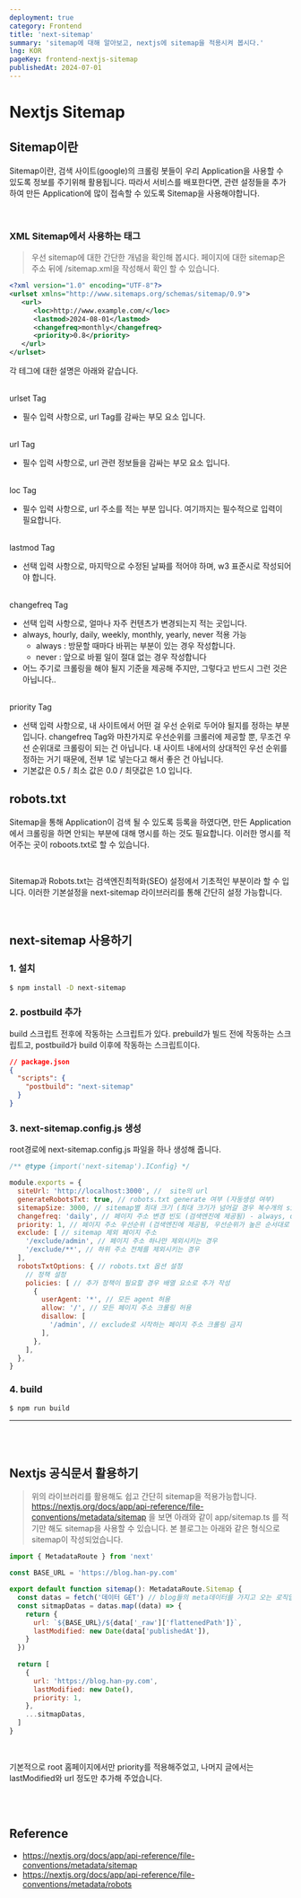 ```yaml
---
deployment: true
category: Frontend
title: 'next-sitemap'
summary: 'sitemap에 대해 알아보고, nextjs에 sitemap을 적용시켜 봅시다.'
lng: KOR
pageKey: frontend-nextjs-sitemap
publishedAt: 2024-07-01
---
```


# Nextjs Sitemap

## Sitemap이란

Sitemap이란, 검색 사이트(google)의 크롤링 봇들이 우리 Application을 사용할 수 있도록 정보를 주기위해 활용됩니다. 따라서 서비스를 배포한다면, 관련 설정들을 추가하여 만든 Application에 많이 접속할 수 있도록 Sitemap을 사용해야합니다.

<br />

### XML Sitemap에서 사용하는 태그

> 우선 sitemap에 대한 간단한 개념을 확인해 봅시다. 페이지에 대한 sitemap은 주소 뒤에 /sitemap.xml을 작성해서 확인 할 수 있습니다.

```xml title="sitemap" showLineNumbers
<?xml version="1.0" encoding="UTF-8"?>
<urlset xmlns="http://www.sitemaps.org/schemas/sitemap/0.9">
   <url>
      <loc>http://www.example.com/</loc>
      <lastmod>2024-08-01</lastmod>
      <changefreq>monthly</changefreq>
      <priority>0.8</priority>
   </url>
</urlset>
```

각 테그에 대한 설명은 아래와 같습니다.

<br />
<codeline>urlset Tag</codeline>

- 필수 입력 사항으로, url Tag를 감싸는 부모 요소 입니다.

<br />
<codeline>url Tag</codeline>

- 필수 입력 사항으로, url 관련 정보들을 감싸는 부모 요소 입니다.

<br />
<codeline>loc Tag</codeline>

- 필수 입력 사항으로, url 주소를 적는 부분 입니다. 여기까지는 필수적으로 입력이 필요합니다.

<br />
<codeline>lastmod Tag</codeline>

- 선택 입력 사항으로, 마지막으로 수정된 날짜를 적어야 하며, w3 표준시로 작성되어야 합니다.

<br />
<codeline>changefreq Tag</codeline>

- 선택 입력 사항으로, 얼마나 자주 컨텐츠가 변경되는지 적는 곳입니다.
- always, hourly, daily, weekly, monthly, yearly, never 적용 가능
  - always : 방문할 때마다 바뀌는 부분이 있는 경우 작성합니다.
  - never : 앞으로 바뀔 일이 절대 없는 경우 작성합니다
- 어느 주기로 크롤링을 해야 될지 기준을 제공해 주지만, 그렇다고 반드시 그런 것은 아닙니다..

<br />
<codeline>priority Tag</codeline>

- 선택 입력 사항으로, 내 사이트에서 어떤 걸 우선 순위로 두어야 될지를 정하는 부분입니다. changefreq Tag와 마찬가지로 우선순위를 크롤러에 제공할 뿐, 무조건 우선 순위대로 크롤링이 되는 건 아닙니다. 내 사이트 내에서의 상대적인 우선 순위를 정하는 거기 때문에, 전부 1로 넣는다고 해서 좋은 건 아닙니다.
- 기본값은 0.5 / 최소 값은 0.0 / 최댓값은 1.0 입니다.


## robots.txt

Sitemap을 통해 Application이 검색 될 수 있도록 등록을 하였다면, 만든 Application에서 크롤링을 하면 안되는 부분에 대해 명시를 하는 것도 필요합니다. 이러한 명시를 적어주는 곳이 roboots.txt로 할 수 있습니다.

<br />

Sitemap과 Robots.txt는 검색엔진최적화(SEO) 설정에서 기초적인 부분이라 할 수 입니다. 이러한 기본설정을 next-sitemap 라이브러리를 통해 간단히 설정 가능합니다.

<br />

## next-sitemap 사용하기

### 1. 설치

```bash title="sitemap" showLineNumbers
$ npm install -D next-sitemap
```

### 2. postbuild 추가

build 스크립트 전후에 작동하는 스크립트가 있다.
prebuild가 빌드 전에 작동하는 스크립트고, postbuild가 build 이후에 작동하는 스크립트이다.

```json title="sitemap" showLineNumbers
// package.json
{
  "scripts": {
    "postbuild": "next-sitemap"
  }
}
```

### 3. next-sitemap.config.js 생성

root경로에 next-sitemap.config.js 파일을 하나 생성해 줍니다.

```javascript title="sitemap" showLineNumbers
/** @type {import('next-sitemap').IConfig} */

module.exports = {
  siteUrl: 'http://localhost:3000', //  site의 url
  generateRobotsTxt: true, // robots.txt generate 여부 (자동생성 여부)
  sitemapSize: 3000, // sitemap별 최대 크기 (최대 크기가 넘어갈 경우 복수개의 sitemap으로 분리됨)
  changefreq: 'daily', // 페이지 주소 변경 빈도 (검색엔진에 제공됨) - always, daily, hourly, monthly, never, weekly, yearly 중 택 1
  priority: 1, // 페이지 주소 우선순위 (검색엔진에 제공됨, 우선순위가 높은 순서대로 크롤링)
  exclude: [ // sitemap 제외 페이지 주소
    '/exclude/admin', // 페이지 주소 하나만 제외시키는 경우
    '/exclude/**', // 하위 주소 전체를 제외시키는 경우
  ], 
  robotsTxtOptions: { // robots.txt 옵션 설정
    // 정책 설정
    policies: [ // 추가 정책이 필요할 경우 배열 요소로 추가 작성
      {
        userAgent: '*', // 모든 agent 허용
        allow: '/', // 모든 페이지 주소 크롤링 허용
        disallow: [
          '/admin', // exclude로 시작하는 페이지 주소 크롤링 금지
        ],
      },
    ],
  },
}
```

### 4. build

```
$ npm run build
```

---

<br />
<br />

## Nextjs 공식문서 활용하기

> 위의 라이브러리를 활용해도 쉽고 간단히 sitemap을 적용가능합니다. <codeline>https://nextjs.org/docs/app/api-reference/file-conventions/metadata/sitemap</codeline> 을 보면 아래와 같이 app/sitemap.ts 를 적기만 해도 sitemap을 사용할 수 있습니다. 본 블로그는 아래와 같은 형식으로 sitemap이 작성되었습니다.



```javascript title="sitemap" showLineNumbers
import { MetadataRoute } from 'next'

const BASE_URL = 'https://blog.han-py.com'

export default function sitemap(): MetadataRoute.Sitemap {
  const datas = fetch('데이터 GET') // blog들의 meta데이터를 가지고 오는 로직입니다.
  const sitmapDatas = datas.map((data) => {
    return {
      url: `${BASE_URL}/${data['_raw']['flattenedPath']}`,
      lastModified: new Date(data['publishedAt']),
    }
  })
  
  return [
    {
      url: 'https://blog.han-py.com',
      lastModified: new Date(),
      priority: 1,
    },
    ...sitmapDatas,
  ]
}
```

<br />

기본적으로 root 홈페이지에서만 priority를 적용해주었고, 나머지 글에서는 lastModified와 url 정도만 추가해 주었습니다.

<br />
<br />


## Reference

- https://nextjs.org/docs/app/api-reference/file-conventions/metadata/sitemap
- https://nextjs.org/docs/app/api-reference/file-conventions/metadata/robots